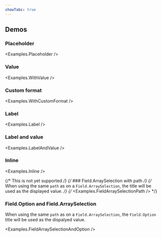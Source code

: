 ```yaml
---
showTabs: true
---
```



## Demos

### Placeholder

<Examples.Placeholder />

### Value

<Examples.WithValue />

### Custom format

<Examples.WithCustomFormat />

### Label

<Examples.Label />

### Label and value

<Examples.LabelAndValue />

### Inline

<Examples.Inline />

{/* This is not yet supported */}
{/* ### Field.ArraySelection with path */}
{/* When using the same `path` as on a `Field.ArraySelection`, the title will be used as the displayed value. */}
{/* <Examples.FieldArraySelectionPath /> */}

### Field.Option and Field.ArraySelection

When using the same `path` as on a `Field.ArraySelection`, the `Field.Option` title will be used as the dispalyed value.

<Examples.FieldArraySelectionAndOption />
